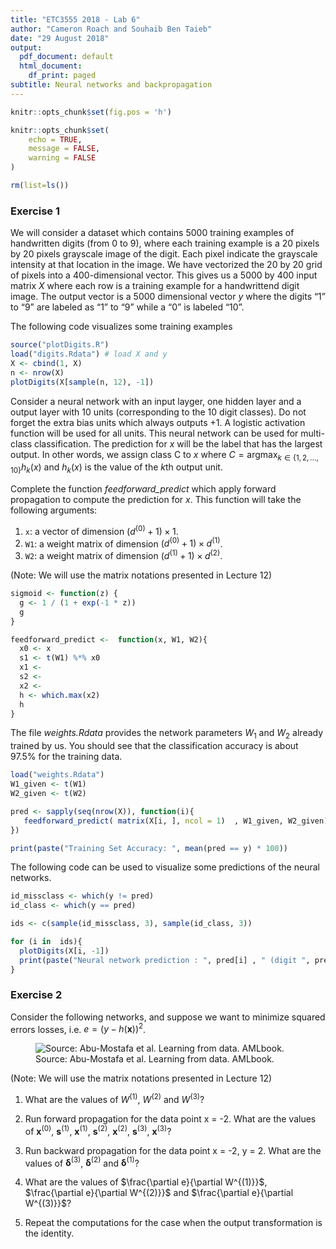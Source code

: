 ```yaml
---
title: "ETC3555 2018 - Lab 6"
author: "Cameron Roach and Souhaib Ben Taieb"
date: "29 August 2018"
output:
  pdf_document: default
  html_document:
    df_print: paged
subtitle: Neural networks and backpropagation
---
```


```r
knitr::opts_chunk$set(fig.pos = 'h')
```

```r
knitr::opts_chunk$set(
	echo = TRUE,
	message = FALSE,
	warning = FALSE
)

rm(list=ls())
```

### Exercise 1

We will consider a dataset which contains 5000 training examples of handwritten digits (from 0 to 9), where each training example is a 20 pixels by 20 pixels grayscale image of the digit. Each pixel indicate the grayscale intensity at that location in the image. We have vectorized the 20 by 20 grid of pixels into a 400-dimensional vector. This gives us a 5000 by 400 input matrix *X* where each row is a training example for a handwrittend digit image. The output vector is a 5000 dimensional vector *y* where the digits "1" to "9" are labeled as "1" to "9" while a "0" is labeled "10". 

The following code visualizes some training examples

```r
source("plotDigits.R")
load("digits.Rdata") # load X and y
X <- cbind(1, X)
n <- nrow(X)
plotDigits(X[sample(n, 12), -1])
```


Consider a neural network with an input layger, one hidden layer and a output layer with 10 units (corresponding to the 10 digit classes). Do not forget the extra bias units which always outputs +1. A logistic activation function will be used for all units. This neural network can be used for multi-class classification. The prediction for $x$ will be the label that has the largest output. In other words, we assign class C to $x$ where $C = \text{argmax}_{k \in \{1, 2, \dots, 10\}} h_k(x)$ and $h_k(x)$ is the value of the $k$th output unit.


Complete the function *feedforward_predict*  which apply forward propagation to compute the prediction for $x$. This function will take the following arguments:

1. `x`: a vector of dimension $(d^{(0)} + 1) \times 1$.
2. `W1`: a weight matrix of dimension $(d^{(0)} + 1) \times d^{(1)}$.
3. `W2`: a weight matrix of dimension $(d^{(1)} + 1) \times d^{(2)}$.

(Note: We will use the matrix notations presented in Lecture 12)

```r
sigmoid <- function(z) {
  g <- 1 / (1 + exp(-1 * z))
  g
}

feedforward_predict <-  function(x, W1, W2){
  x0 <- x
  s1 <- t(W1) %*% x0
  x1 <- 
  s2 <- 
  x2 <- 
  h <- which.max(x2) 
  h
}
```

The file *weights.Rdata* provides the network parameters $W_1$ and $W_2$ already trained by us. You should see that the classification accuracy is about 97.5% for the training data.

```r
load("weights.Rdata")
W1_given <- t(W1)
W2_given <- t(W2)

pred <- sapply(seq(nrow(X)), function(i){
   feedforward_predict( matrix(X[i, ], ncol = 1)  , W1_given, W2_given)
})

print(paste("Training Set Accuracy: ", mean(pred == y) * 100))
```

The following code can be used to visualize some predictions of the neural networks.

```r
id_missclass <- which(y != pred)
id_class <- which(y == pred)

ids <- c(sample(id_missclass, 3), sample(id_class, 3))

for (i in  ids){
  plotDigits(X[i, -1])
  print(paste("Neural network prediction : ", pred[i] , " (digit ", pred[i]%%10, ")", " - ", y[i], sep = ""))
}
```

### Exercise 2
 
Consider the following networks, and suppose we want to minimize squared errors losses, i.e. $e = (y - h(\mathbf{x}))^2$.
 
 
 ![Source: Abu-Mostafa et al. Learning from data. AMLbook.](./network-ex.jpg)
 
(Note: We will use the matrix notations presented in Lecture 12)
 
 1. What are the values of $W^{(1)}$, $W^{(2)}$ and $W^{(3)}$?
 
 
 2. Run forward propagation for the data point x = -2. What are the values of $\mathbf{x}^{(0)}$, $\mathbf{s}^{(1)}$, $\mathbf{x}^{(1)}$, $\mathbf{s}^{(2)}$, $\mathbf{x}^{(2)}$, $\mathbf{s}^{(3)}$, $\mathbf{x}^{(3)}$?
 

 
3. Run backward propagation for the data point x = -2, y = 2. What are the values of $\mathbf{\delta}^{(3)}$, $\mathbf{\delta}^{(2)}$ and $\mathbf{\delta}^{(1)}$?


4. What are the values of $\frac{\partial e}{\partial W^{(1)}}$, $\frac{\partial e}{\partial W^{(2)}}$ and $\frac{\partial e}{\partial W^{(3)}}$?



5. Repeat the computations for the case when the output transformation is the identity.

